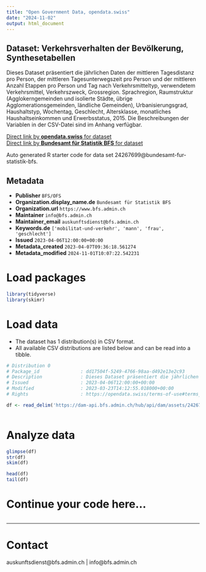 ```yaml
---
title: "Open Government Data, opendata.swiss"
date: "2024-11-02"
output: html_document
---
```


## Dataset: Verkehrsverhalten der Bevölkerung, Synthesetabellen

Dieses Dataset präsentiert die jährlichen Daten der mittleren Tagesdistanz pro Person, der mittleren Tagesunterwegszeit pro Person und der mittleren Anzahl Etappen pro Person und Tag nach Verkehrsmitteltyp, verwendetem Verkehrsmittel, Verkehrszweck, Grossregion. Sprachregion, Raumstruktur (Agglokerngemeinden und isolierte Städte, übrige Agglomerationsgemeinden, ländliche Gemeinden), Urbanisierungsgrad, Haushaltstyp, Wochentag, Geschlecht, Altersklasse, monatliches Haushaltseinkommen und Erwerbsstatus, 2015. Die Beschreibungen der Variablen in der CSV-Datei sind im Anhang verfügbar.

[Direct link by **opendata.swiss** for dataset](https://opendata.swiss/de/dataset/verkehrsverhalten-der-bevolkerung-synthesetabellen1)<br>
[Direct link by **Bundesamt für Statistik BFS** for dataset](https://www.bfs.admin.ch/asset/de/ts-x-11.04.03-MZ-2021-T01)

Auto generated R starter code for data set 24267699@bundesamt-fur-statistik-bfs.

## Metadata

- **Publisher** `BFS/OFS`
- **Organization.display_name.de** `Bundesamt für Statistik BFS`
- **Organization.url** `https://www.bfs.admin.ch`
- **Maintainer** `info@bfs.admin.ch`
- **Maintainer_email** `auskunftsdienst@bfs.admin.ch`
- **Keywords.de** `['mobilitat-und-verkehr', 'mann', 'frau', 'geschlecht']`
- **Issued** `2023-04-06T12:00:00+00:00`
- **Metadata_created** `2023-04-07T09:36:18.561274`
- **Metadata_modified** `2024-11-01T10:07:22.542231`


# Load packages

```r

library(tidyverse)
library(skimr)

```

# Load data

-   The dataset has 1 distribution(s) in CSV format.
-   All available CSV distributions are listed below and can be read into a tibble.

```r

# Distribution 0
# Package_id               : dd17504f-5249-4766-98aa-d492e13e2c93
# Description              : Dieses Dataset präsentiert die jährlichen Daten der mittleren Tagesdistanz pro Person, der mittleren Tagesunterwegszeit pro Person und der mittleren Anzahl Etappen pro Person und Tag nach Verkehrsmitteltyp, verwendetem Verkehrsmittel, Verkehrszweck, Grossregion. Sprachregion, Raumstruktur (Agglokerngemeinden und isolierte Städte, übrige Agglomerationsgemeinden, ländliche Gemeinden), Urbanisierungsgrad, Haushaltstyp, Wochentag, Geschlecht, Altersklasse, monatliches Haushaltseinkommen und Erwerbsstatus, 2015. Die Beschreibungen der Variablen in der CSV-Datei sind im Anhang verfügbar.
# Issued                   : 2023-04-06T12:00:00+00:00
# Modified                 : 2023-03-23T14:12:55.018000+00:00
# Rights                   : https://opendata.swiss/terms-of-use#terms_by_ask

df <- read_delim('https://dam-api.bfs.admin.ch/hub/api/dam/assets/24267703/master')



```

# Analyze data

```r

glimpse(df)
str(df)
skim(df)

head(df)
tail(df)

```

# Continue your code here...

```r

```

------------------------------------------------------------------------

# Contact

auskunftsdienst@bfs.admin.ch | info@bfs.admin.ch
